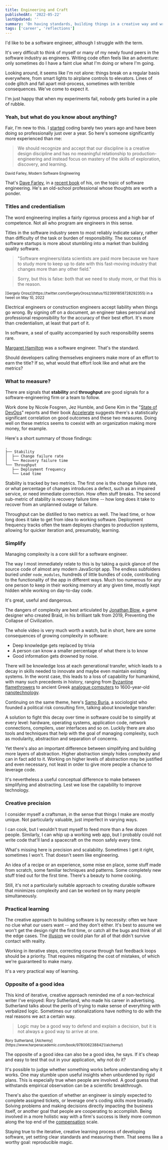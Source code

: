 ```yaml
---
title: Engineering and Craft
publishedAt: '2022-05-22'
lastUpdated: ''
summary: 'On having standards, building things in a creative way and writing code for fun.'
tags: ['career', 'reflections']
---
```


I'd like to be a software engineer, although I struggle with the term.

It's very difficult to think of myself or many of my newly found peers
in the software industry as engineers. Writing code often feels like
an adventure: only sometimes do I have a faint clue what I'm doing
or where I'm going.

Looking around, it seems like I'm not alone: things break on a regular basis
everywhere, from smart lights to airplane controls to elevators.
Lines of code glitch and fall apart mid-process, sometimes with terrible consequences.
We've come to expect it.

I'm just happy that when my experiments fail, nobody gets buried in a pile of rubble.

### Yeah, but what do you know about anything?

Fair, I'm new to this. I [started](/blog/switching-lanes) coding barely two years ago and
have been doing so professionally just over a year. So here's someone significantly more
experienced than me:

> We should recognize and accept that our discipline is a creative design discipline
> and has no meaningful relationship to production-engineering and instead focus on
> mastery of the skills of exploration, discovery, and learning.

<small>David Farley, Modern Software Engineering</small>

That's [Dave Farley](https://twitter.com/davefarley77),
in a [recent book](https://www.davefarley.net/?p=352) of his, on the topic of software engineering.
He's an old-school professional whose thoughts are worth a ponder.

### Titles and credentialism

The word engineering implies a fairly rigorous process and a high bar of competence.
Not all who program are engineers in this sense.

Titles in the software industry seem to most reliably indicate salary, rather than difficulty of
the task or burden of responsibility. The success of software startups is more about stumbling
into a market than building quality software.

> "Software engineers/data scientists are paid more because
> we have to study more to keep up to date with this fast-moving industry
> that changes more than any other field."

> Sorry, but this is false: both that we need to study more,
> or that this is the reason.

<small>
  [Gergely Orosz](https://twitter.com/GergelyOrosz/status/1523991858728292355) in a tweet
  on May 10, 2022
</small>

Electrical engineers or construction engineers accept liability when things go wrong.
By signing off on a document, an engineer takes personal and professional responsibility
for the accuracy of their best effort. It's more than credentialism, at least that part of it.

In software, a seal of quality accompanied by such responsibility seems rare.

[Margaret Hamilton](https://www.smithsonianmag.com/smithsonian-institution/margaret-hamilton-led-nasa-software-team-landed-astronauts-moon-180971575/)
was a software engineer. That's the standard.

Should developers calling themselves engineers make more of an effort to earn the title?
If so, what would that effort look like and what are the metrics?

### What to measure?

There are signals that **stability** and **throughput** are good signals for a software-engineering
firm or a team to follow.

Work done by Nicole Fosgren, Jez Humble, and Gene Kim in the "[State of DevOps](https://cloud.google.com/devops/)"
reports and their book [Accelerate](https://itrevolution.com/book/accelerate/) suggests there's a statistically
significant correlation on good outcomes and these two measures. Doing well on these metrics seems to
coexist with an organization making more money, for example.

Here's a short summary of those findings:

```plain
.
├── Stability
│  ├── Change failure rate
│  └── Recovery failure time
└── Throughput
   ├── Deployment frequency
   └── Lead time
```

Stability is tracked by two metrics. The first one is the change failure rate, or what percentage of changes introduces a defect,
such as an impaired service, or need immediate correction. How often stuff breaks. The second sub-metric of stability is
recovery failure time -- how long does it take to recover from an unplanned outage or failure.

Throughput can be distilled to two metrics as well. The lead time, or how long does it take to get
from idea to working software. Deployment frequency tracks often the team deployes changes to production systems,
allowing for quicker iteration and, presumably, learning.

### Simplify

Managing complexity is a core skill for a software engineer.

The way I most immediately relate to this is by taking a quick glance of the source code of almost any modern JavaScript app.
The endless subfolders buried under `node_modules`, hundreds of little bundles of code, contributing
to the functionality of the app in different ways. Much too numerous for any one person to keep in their
working memory at any given time, mostly kept hidden while working on day-to-day code.

It's great, useful and dangerous.

The dangers of complexity are best articulated by [Jonathan Blow](https://twitter.com/Jonathan_Blow),
a game designer who created Braid, in his brilliant talk from 2019, Preventing the Collapse of Civilization.

<YTPlayer url="https://www.youtube.com/watch?v=pW-SOdj4Kkk" />

The whole video is very much worth a watch, but in short, here are some consequences of growing complexity in software:

- Deep knowledge gets replaced by trivia
- A person can know a smaller percentage of what there is to know
- Good information gets drowned by noise.

There will be knowledge loss at each generational transfer, which leads to a decay in skills
needed to innovate and maybe even maintain existing systems. In the worst case,
this leads to a loss of capability for humankind, with many such precedents in history,
ranging from [Byzantine flamethrowers](https://en.wikipedia.org/wiki/Greek_fire)
to ancient Greek [analogue computers](https://en.wikipedia.org/wiki/Antikythera_mechanism)
to 1600-year-old [nanotechnology](https://www.smithsonianmag.com/history/this-1600-year-old-goblet-shows-that-the-romans-were-nanotechnology-pioneers-787224/).

Continuing on the same theme, here's [Samo Burja](https://twitter.com/SamoBurja),
a sociologist who founded a political risk consulting firm, talking about knowledge transfer:

<YTPlayer url="https://www.youtube.com/watch?v=OiNmTVThNEY" />

A solution to fight this decay over time in software could be to simplify at every level:
hardware, operating systems, application code, network connections, compilers, user interfaces and so on.
Luckily there are also tools and techniques that help with the goal of managing complexity, such as modularity,
abstraction and separation of concerns.

Yet there's also an important difference between simplifying and building more layers of abstraction.
Higher abstraction simply hides complexity and can in fact add to it. Working on higher levels of abstraction
may be justified and even necessary, not least in order to give more people a chance to leverage code.

It's nevertheless a useful conceptual difference to make between simplifying and abstracting.
Lest we lose the capability to improve technology.

### Creative precision

I consider myself a craftsman, in the sense that things I make are mostly unique. Not
particularly valuable, just imperfect in varying ways.

I can cook, but I wouldn't trust myself to feed more than a few dozen people. Similarly,
I can whip up a working web app, but I probably could not write code that'll land a spacecraft
on the moon safely every time.

What's missing here is precision and scalability. Sometimes I get it right, sometimes I won't.
That doesn't seem like engineering.

An idea of a recipe or an experience, some mise en place, some stuff made from scratch,
some familiar techniques and patterns. Some completely new stuff tried out for the first time.
There's a beauty to home cooking.

Still, it's not a particularly suitable approach to creating durable software that minimizes
complexity and can be worked on by many people simultaneously.

### Practical learning

The creative approach to building software is by necessity: often we have no clue
what our users want -- and they don't either. It's best to assume we won't get the design right
the first time, or catch all the bugs and think of all the edge cases.
The [illusion](https://www.javatpoint.com/software-engineering-waterfall-model) we could plan
for all of that didn't survive contact with reality.

Working in iterative steps, correcting course through fast feedback loops should be a priority.
That requires mitigating the cost of mistakes, of which we're guaranteed to make many.

It's a very practical way of learning.

### Opposite of a good idea

This kind of iterative, creative approach reminded me of a non-technical writer I've enjoyed:
Rory Sutherland, who made his career in advertising. Sutherland talks about the perils of trying to
make sense of everything with verbalized logic. Sometimes our rationalizations
have nothing to do with the real reasons we act a certain way.

> Logic may be a good way to defend and explain a decision,
> but it is not always a good way to arrive at one.

<small>
  Rory Sutherland, [Alchemy](https://www.harperacademic.com/book/9780062388421/alchemy/)
</small>

The opposite of a good idea can also be a good idea, he says. If it's cheap and easy to
test that out in your application, why not do it?

It's possible to judge whether something works before understanding
why it works. One may stumble upon useful insights when unburdened by rigid plans.
This is especially true when people are involved. A good guess that withstands
empirical observation can be a scientific breakthrough.

There's also the question of whether an engineer is simply expected to complete assigned tickets,
or leverage one's coding skills more broadly. Solving problems and making decisions directly impacting
the business itself, or another goal that people are cooperating to accomplish. Being involved
in a more holistic way with a firm's success is likely more common along the top end of the
[compensation](https://blog.pragmaticengineer.com/what-silicon-valley-gets-right-on-software-engineers/) scale.

Staying true to the iterative, creative learning process of developing software,
yet setting clear standards and measuring them. That seems like a worthy goal:
reproducible magic.

